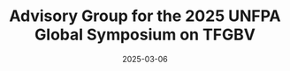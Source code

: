 ---
 date: 2025-03-06
 title: "Advisory Group for the 2025 UNFPA Global Symposium on TFGBV"
 excerpt: "Kaustubha and Saurav joined the advisory group for the 2025 UNFPA Global Symposium on technology-facilitated gender-based violence (TFGBV)."
 tags: Contributions
---